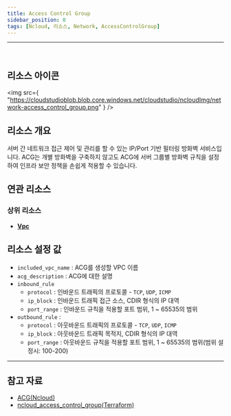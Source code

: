 ```yaml
---
title: Access Control Group
sidebar_position: 0
tags: [Ncloud, 리소스, Network, AccessControlGroup]
---
```


<hr />
<br />

## 리소스 아이콘

<img
    src={
        "https://cloudstudioblob.blob.core.windows.net/cloudstudio/ncloudImg/network-access_control_group.png"
    }
/>

## 리소스 개요

서버 간 네트워크 접근 제어 및 관리를 할 수 있는 IP/Port 기반 필터링 방화벽 서비스입니다. ACG는 개별 방화벽을 구축하지 않고도 ACG에 서버 그룹별 방화벽 규칙을 설정하여 인프라 보안 정책을 손쉽게 적용할 수 있습니다.

## 연관 리소스

### 상위 리소스

-   [**Vpc**](https://docs.cstudio.app/docs/resource/ncloud/Network/Vpc)

## 리소스 설정 값

-   `included_vpc_name` : ACG를 생성할 VPC 이름
-   `acg_description` : ACG에 대한 설명
-   `inbound_rule`
    -   `protocol` : 인바운드 트래픽의 프로토콜 - `TCP`, `UDP`, `ICMP`
    -   `ip_block` : 인바운드 트래픽 접근 소스, CDIR 형식의 IP 대역
    -   `port_range` : 인바운드 규칙을 적용할 포트 범위, 1 ~ 65535의 범위
-   `outbound_rule` :
    -   `protocol` : 아웃바운드 트래픽의 프로토콜 - `TCP`, `UDP`, `ICMP`
    -   `ip_block` : 아웃바운드 트래픽 목적지, CDIR 형식의 IP 대역
    -   `port_range` : 아웃바운드 규칙을 적용할 포트 범위, 1 ~ 65535의 범위(범위 설정시: 100-200)

---

## 참고 자료

-   [ACG(Ncloud)](https://www.ncloud.com/product/security/acg)
-   [ncloud_access_control_group(Terraform)](https://registry.terraform.io/providers/NaverCloudPlatform/ncloud/latest/docs/resources/access_control_group)
